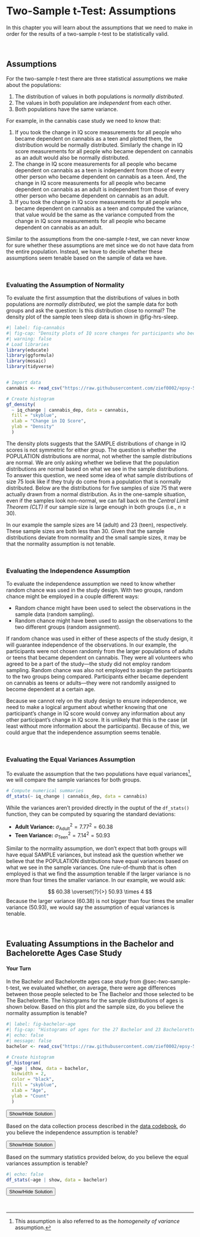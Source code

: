 # Two-Sample t-Test: Assumptions {#sec-two-sample-test-assumptions}

In this chapter you will learn about the assumptions that we need to make in order for the results of a two-sample *t*-test to be statistically valid. 

<br />



## Assumptions

For the two-sample *t*-test there are three statistical assumptions we make about the populations:

1. The distribution of values in both populations is *normally distributed*.
2. The values in both population are *independent* from each other.
3. Both populations have the same variance.

For example, in the cannabis case study we need to know that:

1. If you took the change in IQ score measurements for all people who became dependent on cannabis as a teen and plotted them, the distribution would be normally distributed. Similarly the change in IQ score measurements for all people who became dependent on cannabis as an adult would also be normally distributed.
2. The change in IQ score measurements for all people who became dependent on cannabis as a teen is independent from those of every other person who became dependent on cannabis as a teen. And, the change in IQ score measurements for all people who became dependent on cannabis as an adult is independent from those of every other person who became dependent on cannabis as an adult.
3. If you took the change in IQ score measurements for all people who became dependent on cannabis as a teen and computed the variance, that value would be the same as the variance computed from the change in IQ score measurements for all people who became dependent on cannabis as an adult.

Similar to the assumptions from the one-sample *t*-test, we can never know for sure whether these assumptions are met since we do not have data from the entire population. Instead, we have to decide whether these assumptions seem tenable based on the sample of data we have. 

<br />


### Evaluating the Assumption of Normality

To evaluate the first assumption that the distributions of values in both populations are *normally distributed*, we plot the sample data for both groups and ask the question: Is this distribution close to normal? The density plot of the sample teen sleep data is shown in 
@fig-hrs-sleep.

```r
#| label: fig-cannabis
#| fig-cap: "Density plots of IQ score changes for participants who became persistent marijuana users as teens and those who became persistent marijuana users as adults."
#| warning: false
# Load libraries
library(educate)
library(ggformula)
library(mosaic)
library(tidyverse)


# Import data
cannabis <- read_csv("https://raw.githubusercontent.com/zief0002/epsy-5261/main/data/cannabis.csv")

# Create histogram
gf_density(
  ~ iq_change | cannabis_dep, data = cannabis,
  fill = "skyblue", 
  xlab = "Change in IQ Score",
  ylab = "Density"
  )
```
  
The density plots suggests that the SAMPLE distributions of change in IQ scores is not symmetric for either group. The question is whether the POPULATION distributions are normal, not whether the sample distributions are normal. We are only asking whether we believe that the population distributions are normal based on what we see in the sample distributions. To answer this question, we need some idea of what sample distributions of size 75 look like if they truly do come from a population that is normally distributed. Below are the distributions for five samples of size 75 that were actually drawn from a normal distribution. As in the one-sample situation, even if the samples look non-normal, we can fall back on the *Central Limit Theorem (CLT)* if our sample size is large enough in both groups (i.e., $n\geq 30$). 

In our example the sample sizes are 14 (adult) and 23 (teen), respectively. These sample sizes are both less than 30. Given that the sample distributions deviate from normality and the small sample sizes, it may be that the normality assumption is not tenable.

<br />


### Evaluating the Independence Assumption

To evaluate the independence assumption we need to know whether random chance was used in the study design. With two groups, random chance might be employed in a couple different ways:

- Random chance might have been used to select the observations in the sample data (random sampling).
- Random chance might have been used to assign the observations to the two different groups (random assignment).

If random chance was used in either of these aspects of the study design, it will guarantee independence of the observations. In our example, the participants were not chosen randomly from the larger populations of adults or teens that became dependent on cannabis. They were all volunteers who agreed to be a part of the study---the study did not employ random sampling. Random chance was also not employed to assign the participants to the two groups being compared. Participants either became dependent on cannabis as teens or adults---they were not randomlly assigned to become dependent at a certain age.

Because we cannot rely on the study design to ensure independence, we need to make a logical argument about whether knowing that one participant's change in IQ score would convey any information about any other participant's change in IQ score. It is unlikely that this is the case (at least without more information about the participants). Because of this, we could argue that the independence assumption seems tenable.

<br />


### Evaluating the Equal Variances Assumption

To evaluate the assumption that the two populations have equal variances^[This assumption is also referred to as the *homogeneity of variance* assumption.], we will compare the sample variances for both groups.

```r
# Compute numerical summaries
df_stats(~ iq_change | cannabis_dep, data = cannabis)
```

While the variances aren't provided directly in the ouptut of the `df_stats()` function, they can be computed by squaring the standard deviations:

- **Adult Variance:** $\sigma^2_{\text{Adult}} = 7.77^2 = 60.38$
- **Teen Variance:** $\sigma^2_{\text{Teen}} = 7.14^2 = 50.93$

Similar to the normality assumption, we don't expect that both groups will have equal SAMPLE variances, but instead ask the question whether we believe that the POPULATION distributions have equal variances based on what we see in the sample variances. One rule-of-thumb that is often employed is that we find the assumption tenable if the larger variance is no more than four times the smaller variance. In our example, we would ask:

$$
60.38 \overset{?}{>} 50.93 \times 4
$$
Because the larger variance (60.38) is not bigger than four times the smaller variance (50.93), we would say the assumption of equal variances is tenable.

<br />


## Evaluating Assumptions in the Bachelor and Bachelorette Ages Case Study

:::exercises
#### Your Turn {.unnumbered}

In the Bachelor and Bachelorette ages case study from @sec-two-sample-t-test, we evaluated whether, on average, there were age differences between those people selected to be The Bachelor and those selected to be The Bachelorette. The histograms for the sample distributions of ages is shown below. Based on this plot and the sample size, do you believe the normality assumption is tenable?

```r
#| label: fig-bachelor-age
#| fig-cap: "Histograms of ages for the 27 Bachelor and 23 Bachelorette contestants."
#| echo: false
#| message: false
bachelor <- read_csv("https://raw.githubusercontent.com/zief0002/epsy-5261/main/data/bachelor.csv")

# Create histogram
gf_histogram(
  ~age | show, data = bachelor,
  binwidth = 2,
  color = "black", 
  fill = "skyblue",
  xlab = "Age",
  ylab = "Count"
  )
```

<button class="solution-btn solution-btn-default" onclick="toggle_visibility('exercise_05-02-01');">Show/Hide Solution</button>

<div id="exercise_05-02-01" style="display:none; margin: -40px 0 40px 40px;">
The normality assumption may not be tenable. Both sample distributions are skewed to the right. Moreover, the sample sizes for the two groups are both less than 30.
</div>

Based on the data collection process described in the [data codebook](https://zief0002.github.io/epsy-5261/codebooks/bachelor.html), do you believe the independence assumption is tenable?

<button class="solution-btn solution-btn-default" onclick="toggle_visibility('exercise_05-02-02');">Show/Hide Solution</button>

<div id="exercise_05-02-02" style="display:none; margin: -40px 0 40px 40px;">
There was no random chance used to select the sample data, nor was random chance used to assign the daa into the two groups. Making a logical argument, would knowing one Bachelor's or Bachelorette's age give us information about another's age? Probably not (independence seems tenable), but there might be a case made that it does (independence is not tenable).
</div>

Based on the summary statistics provided below, do you believe the equal variances assumption is tenable?

```r
#| echo: false
df_stats(~age | show, data = bachelor)
```

<button class="solution-btn solution-btn-default" onclick="toggle_visibility('exercise_05-02-03');">Show/Hide Solution</button>

<div id="exercise_05-02-03" style="display:none; margin: -40px 0 40px 40px;">
The variance for the Bachelor ages is $30.70^2=942.71$, and that for the Bachelorette ages is $28.17^2=793.77$. Since 942.71 is less than four times 793.77, the assumption of equal population variances seems tenable.
</div>
:::

<br />


<!-- ## References -->

